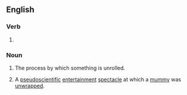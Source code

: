 ==English==

===Verb===
{{head|en|verb form}}

# {{present participle of|unroll|lang=en|nocat=1}}

===Noun===
{{en-noun}}

# The process by which something is unrolled.
# {{lb|en|historical}} A [[pseudoscientific]] [[entertainment]] [[spectacle]] at which a [[mummy]] was [[unwrap]]ped.